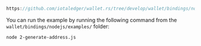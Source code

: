 ```js reference
https://github.com/iotaledger/wallet.rs/tree/develop/wallet/bindings/nodejs/examples/2-generate-address.js
```

You can run the example by running the following command from the `wallet/bindings/nodejs/examples/` folder:

```bash
node 2-generate-address.js
```
